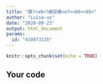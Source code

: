 ---
title: "課?<a0>?練習模<e7><89><88>"
author: "Luisa-ux"
date: "2020-09-23"
output: html_document
params:
  id: "410873135"
---

```{r setup, include=FALSE}
knitr::opts_chunk$set(echo = TRUE)
```

## Your code

```{r}

```

```{r}

```

